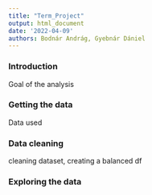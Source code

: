 ```yaml
---
title: "Term_Project"
output: html_document
date: '2022-04-09'
authors: Bodnár Andrág, Gyebnár Dániel
---
```


### Introduction

Goal of the analysis

### Getting the data

Data used

### Data cleaning

cleaning dataset, creating a balanced df

### Exploring the data

